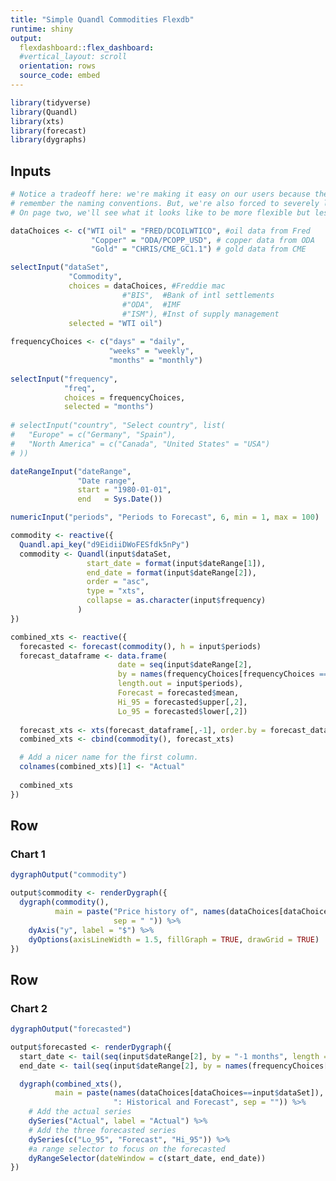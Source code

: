 ```yaml
---
title: "Simple Quandl Commodities Flexdb"
runtime: shiny
output:
  flexdashboard::flex_dashboard:
  #vertical_layout: scroll
  orientation: rows
  source_code: embed
---
```


```r
library(tidyverse) 
library(Quandl)
library(xts)
library(forecast)
library(dygraphs)
```

Inputs{.sidebar}
--------------------------------

```r
# Notice a tradeoff here: we're making it easy on our users because they don't need to 
# remember the naming conventions. But, we're also forced to severely limit their choices. 
# On page two, we'll see what it looks like to be more flexible but less efficient.

dataChoices <- c("WTI oil" = "FRED/DCOILWTICO", #oil data from Fred
                  "Copper" = "ODA/PCOPP_USD", # copper data from ODA
                  "Gold" = "CHRIS/CME_GC1.1") # gold data from CME

selectInput("dataSet",
             "Commodity",
             choices = dataChoices, #Freddie mac
                         #"BIS",  #Bank of intl settlements
                         #"ODA",  #IMF
                         #"ISM"), #Inst of supply management
             selected = "WTI oil")
 
frequencyChoices <- c("days" = "daily",
                      "weeks" = "weekly", 
                      "months" = "monthly")
                     
selectInput("frequency",
            "freq",
            choices = frequencyChoices, 
            selected = "months")
                     
# selectInput("country", "Select country", list(
#   "Europe" = c("Germany", "Spain"),
#   "North America" = c("Canada", "United States" = "USA")
# ))

dateRangeInput("dateRange",
               "Date range",
               start = "1980-01-01",
               end   = Sys.Date())

numericInput("periods", "Periods to Forecast", 6, min = 1, max = 100)

commodity <- reactive({
  Quandl.api_key("d9EidiiDWoFESfdk5nPy")
  commodity <- Quandl(input$dataSet,
                 start_date = format(input$dateRange[1]),
                 end_date = format(input$dateRange[2]),
                 order = "asc",
                 type = "xts",
                 collapse = as.character(input$frequency)
               )
})

combined_xts <- reactive({
  forecasted <- forecast(commodity(), h = input$periods)
  forecast_dataframe <- data.frame(
                        date = seq(input$dateRange[2], 
                        by = names(frequencyChoices[frequencyChoices == input$frequency]),
                        length.out = input$periods),
                        Forecast = forecasted$mean,
                        Hi_95 = forecasted$upper[,2],
                        Lo_95 = forecasted$lower[,2])
  
  forecast_xts <- xts(forecast_dataframe[,-1], order.by = forecast_dataframe[,1])
  combined_xts <- cbind(commodity(), forecast_xts)

  # Add a nicer name for the first column.
  colnames(combined_xts)[1] <- "Actual"
  
  combined_xts
})
```


Row
-------------------------------------
    
### Chart 1
    
```r
dygraphOutput("commodity")

output$commodity <- renderDygraph({
  dygraph(commodity(), 
          main = paste("Price history of", names(dataChoices[dataChoices==input$dataSet]), 
                       sep = " ")) %>%
    dyAxis("y", label = "$") %>%
    dyOptions(axisLineWidth = 1.5, fillGraph = TRUE, drawGrid = TRUE)
})

```

Row
-------------------------

### Chart 2

```r
dygraphOutput("forecasted")

output$forecasted <- renderDygraph({
  start_date <- tail(seq(input$dateRange[2], by = "-1 months", length = 6), 1)
  end_date <- tail(seq(input$dateRange[2], by = names(frequencyChoices[frequencyChoices == input$frequency]), length = input$periods), 1)

  dygraph(combined_xts(), 
          main = paste(names(dataChoices[dataChoices==input$dataSet]), 
                       ": Historical and Forecast", sep = "")) %>%
    # Add the actual series
    dySeries("Actual", label = "Actual") %>%
    # Add the three forecasted series
    dySeries(c("Lo_95", "Forecast", "Hi_95")) %>% 
    #a range selector to focus on the forecasted
    dyRangeSelector(dateWindow = c(start_date, end_date))
})
```